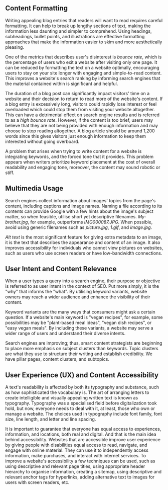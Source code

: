 ## Content Formatting

Writing appealing blog entries that readers will want to read requires careful formatting. It can help to break up lengthy sections of text, making the information less daunting and simpler to comprehend. Using headings, subheadings, bullet points, and illustrations are effective formatting approaches that make the information easier to skim and more aesthetically pleasing.

One of the metrics that describes user's disinterest is _bounce rate_, which is the percentage of users who exit a website after visiting only one page. It can be reduced by formatting the text on a website optimally, encouraging users to stay on your site longer with engaging and simple-to-read content. This improves a website's search ranking by informing search engines that the material contained within is significant and helpful.

The duration of a blog post can significantly impact visitors' time on a website and their decision to return to read more of the website's content. If a blog entry is excessively long, visitors could rapidly lose interest or feel overloaded which could stop them from visiting your website altogether. This can have a detrimental effect on search engine results and is referred to as a _high bounce rate_. However, if the content is too brief, users may believe that they are not being provided with enough information and may choose to stop reading altogether. A blog article should be around 1,200 words since this gives visitors just enough information to keep them interested without going overboard.

A problem that arises when trying to write content for a website is integrating keywords, and the forced tone that it provides. This problem appears when writers prioritize keyword placement at the cost of overall readability and engaging tone, moreover, the content may sound robotic or stiff.

## Multimedia Usage

Search engines collect information about images' topics from the page's content, including captions and image names. Naming a file according to its contents can provide Google with a few hints about the image's subject matter, so when feasible, utilise short yet descriptive filenames. _My-brother.jpg_, for example, outperforms _IMG000087.JPG_. When possible, avoid using generic filenames such as _picture.jpg_, _1.gif_, and _image.jpg_.

_Alt text_ is the most significant feature for giving extra metadata to an image, it is the text that describes the appearance and content of an image. It also improves accessibility for individuals who cannot view pictures on websites, such as users who use screen readers or have low-bandwidth connections.

## User Intent and Content Relevance

When a user types a query into a search engine, their purpose or objective is referred to as user intent in the context of SEO. Put more simply, it is the "why" that informs the "what". By utilising keyword variants, website owners may reach a wider audience and enhance the visibility of their content.

Keyword variants are the many ways that consumers might ask a certain question. If a website's main keyword is "vegan recipes", for example, some possibilities may be "plant-based meal ideas", "vegan dish recipes", or "easy vegan meals". By including these variants, a website may serve a wider range of users and understand their diverse intents.

Search engines are improving; thus, smart content strategists are beginning to place more emphasis on subject clusters than keywords. Topic clusters are what they use to structure their writing and establish credibility. We have pillar pages, content clusters, and subtopics.

## User Experience (UX) and Content Accessibility

A text's readability is affected by both its typography and substance, such as how sophisticated the vocabulary is. The art of arranging letters to create intelligible and visually appealing written text is known as typography. Typography was a specialised field before digitalization took hold, but now, everyone needs to deal with it, at least, those who own or manage a website. The choices used in typography include font family, font size, line length, and letter and line spacing.

It is important to guarantee that everyone has equal access to experiences, information, and locations, both real and digital. And that is the main idea behind accessibility. Websites that are accessible improve user experience by giving people with disabilities equal access to read, navigate, and engage with online material. They can use it to independently access information, make purchases, and interact with internet services. To improve a website's accessibility a few techniques can be used, such as using descriptive and relevant page titles, using appropriate header hierarchy to organise information, creating a sitemap, using descriptive and relevant anchor tags for hyperlinks, adding alternative text to images for users with screen readers, etc.
